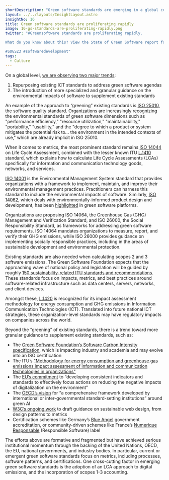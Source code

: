 ```yaml
---
shortDescription: "Green software standards are emerging in a global context."
layout: ../../layouts/InsightLayout.astro
insightNo: 16
title: Green software standards are proliferating rapidly
image: 16-gs-standards-are-proliferating-rapidly.png
twitter: "#Greensoftware standards are proliferating rapidly.

What do you know about this? View the State of Green Software report for more on this insight ➡️ https://stateof.greensoftware.foundation

#SOGS23 #softwaredevelopment"
tags:
  - Culture
---
```


On a global level, [we are observing two major trends](https://link.springer.com/article/10.1365/s40702-021-00821-0):
1. Repurposing existing ICT standards to address green software agendas
2. The introduction of more specialized and granular guidance on the environmental impacts of software to supplement existing standards

An example of the approach to “greening” existing standards is [ISO 25010](https://www.iso.org/obp/ui/#iso:std:iso-iec:25010:ed-1:v1:en), the software quality standard. Organizations are increasingly recognizing the environmental standards of green software dimensions such as "performance efficiency," "resource utilization," "maintainability," "portability," "usability," and the "degree to which a product or system mitigates the potential risk to… the environment in the intended contexts of use," which are already implicit in ISO 25010.

When it comes to metrics, the most prominent standard remains [ISO 14044](https://www.iso.org/obp/ui/#iso:std:iso:14044:ed-1:v1:en) on Life Cycle Assessment, combined with the lesser known ITU [L.1410](https://www.itu.int/rec/T-REC-L.1410-201412-I) standard, which explains how to calculate Life Cycle Assessments (LCAs) specifically for information and communication technology goods, networks, and services.

[ISO 14001](https://www.iso.org/obp/ui/#iso:std:iso:14001:ed-3:v1:en) is the Environmental Management System standard that provides organizations with a framework to implement, maintain, and improve their environmental management practices. Practitioners can harness this standard to include the environmental impacts of software. Similarly, [ISO 14062](https://www.iso.org/standard/33020.html), which deals with environmentally-informed product design and development, has been [highlighted](https://github.com/supertanuki/numeriqueEcoResponsable#normes-et-labels) in green software platforms.

Organizations are proposing ISO 14064, the Greenhouse Gas (GHG) Management and Verification Standard, and ISO 26000, the Social Responsibility Standard, as frameworks for addressing green software requirements. ISO 14064 mandates organizations to measure, report, and verify their GHG emissions, while ISO 26000 provides guidance on implementing socially responsible practices, including in the areas of sustainable development and environmental protection.

Existing standards are also needed when calculating scopes 2 and 3 software emissions. The Green Software Foundation expects that the approaching wave of national policy and legislation will be guided by roughly [150 sustainability-related ITU standards and recommendations](https://www.itu.int/net/ITU-T/lists/standards.aspx). These standards focus on impacts, metrics, and best practices around software-related infrastructure such as data centers, servers, networks, and client devices.

Amongst these, [L.1420](https://www.itu.int/rec/T-REC-L.1420/en) is recognized for its impact assessment methodology for energy consumption and GHG emissions in Information Communication Technologies (ICT). Translated into future national ICT strategies, these organization-level standards may have regulatory impacts on companies across the world.

Beyond the “greening” of existing standards, there is a trend toward more granular guidance to supplement existing standards, such as:
* The [Green Software Foundation’s Software Carbon Intensity specification](https://github.com/Green-Software-Foundation/software_carbon_intensity), which is impacting industry and academia and may evolve into an ISO certification
* The ITU’s ["Methodology for energy consumption and greenhouse gas emissions impact assessment of information and communication technologies in organizations"](https://www.itu.int/ITU-T/workprog/wp_item.aspx?isn=17738)
* The [EU’s commitment](https://data.consilium.europa.eu/doc/document/ST-13957-2020-INIT/en/pdf) to “developing consistent indicators and standards to effectively focus actions on reducing the negative impacts of digitalization on the environment”
* The [OECD’s vision](https://www.oecd-ilibrary.org/docserver/7babf571-en.pdf) for “a comprehensive framework developed by international or inter-governmental standard-setting institutions” around green AI
* [W3C’s ongoing work](https://www.w3.org/community/sustyweb/) to draft guidance on sustainable web design, from design patterns to metrics
* Certification schemes like Germany’s [Blue Angel](https://www.blauer-engel.de/en/certification) government accreditation, or community-driven schemes like France’s [Numerique Responsable](https://label-nr.fr/) (Responsible Software) label

The efforts above are formative and fragmented but have achieved serious institutional momentum through the backing of the United Nations, OECD, the EU, national governments, and industry bodies. In particular, current or emergent green software standards focus on metrics, including processes, software patterns, and certifications. One cross-cutting factor in emerging green software standards is the adoption of an LCA approach to digital emissions, and the incorporation of scopes 1-3 accounting.